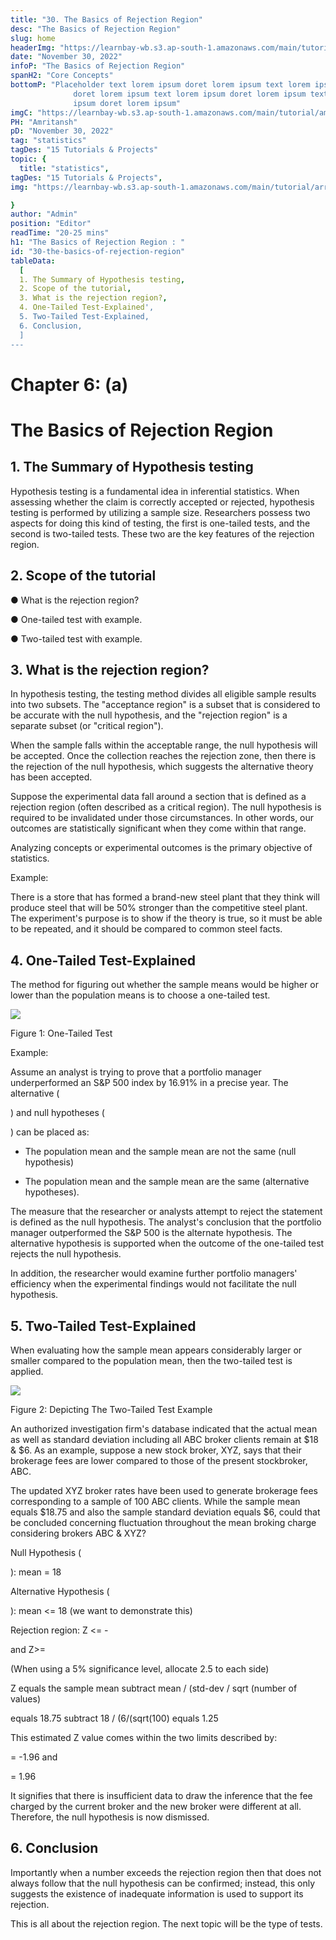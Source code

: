```yaml
---
title: "30. The Basics of Rejection Region"
desc: "The Basics of Rejection Region"
slug: home
headerImg: "https://learnbay-wb.s3.ap-south-1.amazonaws.com/main/tutorial/python.png"
date: "November 30, 2022"
infoP: "The Basics of Rejection Region"
spanH2: "Core Concepts"
bottomP: "Placeholder text lorem ipsum doret lorem ipsum text lorem ipsum
              doret lorem ipsum text lorem ipsum doret lorem ipsum text lorem
              ipsum doret lorem ipsum"
imgC: "https://learnbay-wb.s3.ap-south-1.amazonaws.com/main/tutorial/amritansh.png"
PH: "Amritansh"
pD: "November 30, 2022"
tag: "statistics"
tagDes: "15 Tutorials & Projects"
topic: {
  title: "statistics",
tagDes: "15 Tutorials & Projects",
img: "https://learnbay-wb.s3.ap-south-1.amazonaws.com/main/tutorial/arrow.png"

}
author: "Admin"
position: "Editor"
readTime: "20-25 mins"
h1: "The Basics of Rejection Region : "
id: "30-the-basics-of-rejection-region"
tableData:
  [
  1. The Summary of Hypothesis testing, 
  2. Scope of the tutorial,  
  3. What is the rejection region?,  
  4. One-Tailed Test-Explained',  
  5. Two-Tailed Test-Explained,
  6. Conclusion,
  ]
---
```



# **Chapter 6: (a)**


# **The Basics of Rejection Region**


## 1. The Summary of Hypothesis testing

 

Hypothesis testing is a fundamental idea in inferential statistics. When assessing whether the claim is correctly accepted or rejected, hypothesis testing is performed by utilizing a sample size. Researchers possess two aspects for doing this kind of testing, the first is one-tailed tests, and the second is two-tailed tests. These two are the key features of the rejection region.

 


## 2. Scope of the tutorial

 


●  	What is the rejection region?


●  	One-tailed test with example.


●  	Two-tailed test with example.


     


## 3. What is the rejection region?

 

In hypothesis testing, the testing method divides all eligible sample results into two subsets. The "acceptance region" is a subset that is considered to be accurate with the null hypothesis, and the "rejection region" is a separate subset (or "critical region").

 

When the sample falls within the acceptable range, the null hypothesis will be accepted. Once the collection reaches the rejection zone, then there is the rejection of the null hypothesis, which suggests the alternative theory has been accepted.

 

Suppose the experimental data fall around a section that is defined as a rejection region (often described as a critical region). The null hypothesis is required to be invalidated under those circumstances. In other words, our outcomes are statistically significant when they come within that range.

 

Analyzing concepts or experimental outcomes is the primary objective of statistics.

 

Example:

There is a store that has formed a brand-new steel plant that they think will produce steel that will be 50% stronger than the competitive steel plant. The experiment's purpose is to show if the theory is true, so it must be able to be repeated, and it should be compared to common steel facts.

 


## 4. One-Tailed Test-Explained

 

The method for figuring out whether the sample means would be higher or lower than the population means is to choose a one-tailed test.


<img src="https://learnbay-wb.s3.ap-south-1.amazonaws.com/main/tutorial/statistics/Rejection+region+figure+1.jpg"></img>



Figure 1: One-Tailed Test

Example:

Assume an analyst is trying to prove that a portfolio manager underperformed an S&P 500 index by 16.91% in a precise year. The alternative (

) and null hypotheses (

) can be placed as:

- The population mean and the sample mean are not the same (null hypothesis)

- The population mean and the sample mean are the same (alternative hypotheses).

The measure that the researcher or analysts attempt to reject the statement is defined as the null hypothesis. The analyst's conclusion that the portfolio manager outperformed the S&P 500 is the alternate hypothesis. The alternative hypothesis is supported when the outcome of the one-tailed test rejects the null hypothesis.

In addition, the researcher would examine further portfolio managers' efficiency when the experimental findings would not facilitate the null hypothesis.


## 5. Two-Tailed Test-Explained

When evaluating how the sample mean appears considerably larger or smaller compared to the population mean, then the two-tailed test is applied.


<img src="https://learnbay-wb.s3.ap-south-1.amazonaws.com/main/tutorial/statistics/Regection+region+figure+1.jpg"></img>


Figure 2: Depicting The Two-Tailed Test Example

An authorized investigation firm's database indicated that the actual mean as well as standard deviation including all ABC broker clients remain at $18 & $6. As an example, suppose a new stock broker,  XYZ, says that their brokerage fees are lower compared to those of the present stockbroker, ABC.

The updated XYZ broker rates have been used to generate brokerage fees corresponding to a sample of 100 ABC clients. While the sample mean equals $18.75 and also the sample standard deviation equals $6, could that be concluded concerning fluctuation throughout the mean broking charge considering brokers ABC & XYZ?

Null Hypothesis (

): mean = 18

Alternative Hypothesis (

): mean &lt;= 18 (we want to demonstrate this)

Rejection region: Z &lt;= - 

 and Z>=

 (When using a 5% significance level, allocate 2.5 to each side)

Z equals the sample mean subtract mean / (std-dev / sqrt (number of values)

equals 18.75 subtract 18 / (6/(sqrt(100) equals 1.25

This estimated Z value comes within the two limits described by:

 = -1.96 and 

 = 1.96

It signifies that there is insufficient data to draw the inference that the fee charged by the current broker and the new broker were different at all. Therefore, the null hypothesis is now dismissed.


## 6. Conclusion

Importantly when a number exceeds the rejection region then that does not always follow that the null hypothesis can be confirmed; instead, this only suggests the existence of inadequate information is used to support its rejection.

This is all about the rejection region. The next topic will be the type of tests.

